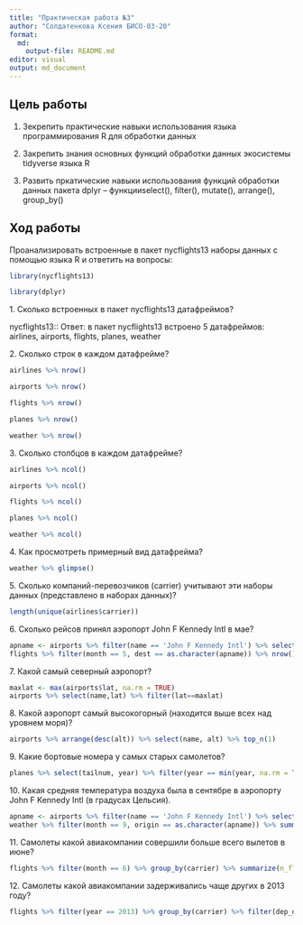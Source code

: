```yaml
---
title: "Практическая работа №3"
author: "Солдатенкова Ксения БИСО-03-20"
format: 
  md:
    output-file: README.md
editor: visual
output: md_document
---
```


## Цель работы

1. Зекрепить практические навыки использования языка программирования R для обработки данных

2. Закрепить знания основных функций обработки данных экосистемы tidyverse языка R

3. Развить пркатические навыки использования функций обработки данных пакета dplyr – функцииselect(), filter(), mutate(), arrange(), group_by()

## Ход работы

Проанализировать встроенные в пакет nycflights13 наборы данных с помощью языка R и ответить на вопросы:

```r
library(nycflights13)
```
```r
library(dplyr)
```


1\. Сколько встроенных в пакет nycflights13 датафреймов?

nycflights13::
Ответ: в пакет nycflights13 встроено 5 датафреймов: airlines, airports, flights, planes, weather

2\. Сколько строк в каждом датафрейме?

```r
airlines %>% nrow()
```
```r
airports %>% nrow()
```
```r
flights %>% nrow()
```
```r
planes %>% nrow()
```
```r
weather %>% nrow()
```

3\. Сколько столбцов в каждом датафрейме?

```r
airlines %>% ncol()
```
```r
airports %>% ncol()
```
```r
flights %>% ncol()
```
```r
planes %>% ncol()
```
```r
weather %>% ncol()
```

4\. Как просмотреть примерный вид датафрейма?

```r
weather %>% glimpse()
```

5\. Сколько компаний-перевозчиков (carrier) учитывают эти наборы данных (представлено в наборах данных)?

```r
length(unique(airlines$carrier))
```

6\. Сколько рейсов принял аэропорт John F Kennedy Intl в мае?

```r
apname <- airports %>% filter(name == 'John F Kennedy Intl') %>% select(faa)
flights %>% filter(month == 5, dest == as.character(apname)) %>% nrow()
```

7\. Какой самый северный аэропорт?

```r
maxlat <- max(airports$lat, na.rm = TRUE)
airports %>% select(name,lat) %>% filter(lat==maxlat)

```

8\. Какой аэропорт самый высокогорный (находится выше всех над уровнем моря)?

```r
airports %>% arrange(desc(alt)) %>% select(name, alt) %>% top_n(1)
```

9\. Какие бортовые номера у самых старых самолетов?

```r
planes %>% select(tailnum, year) %>% filter(year == min(year, na.rm = TRUE))
```

10\. Какая средняя температура воздуха была в сентябре в аэропорту John F Kennedy Intl (в градусах Цельсия).

```r
apname <- airports %>% filter(name == 'John F Kennedy Intl') %>% select(faa)
weather %>% filter(month == 9, origin == as.character(apname)) %>% summarise('temp' = ((temp_mean = mean(temp, 0, na.rm = TRUE))-32)*5/9)

```

11\. Самолеты какой авиакомпании совершили больше всего вылетов в июне?

```r
flights %>% filter(month == 6) %>% group_by(carrier) %>% summarize(n_flights = n()) %>% arrange(desc(n_flights)) %>% top_n(1)
```

12\. Самолеты какой авиакомпании задерживались чаще других в 2013 году?

```r
flights %>% filter(year == 2013) %>% group_by(carrier) %>% filter(dep_delay > 0, arr_delay > 0) %>% summarise('delays' = n()) %>% arrange(desc(delays)) %>% top_n(1)
```




